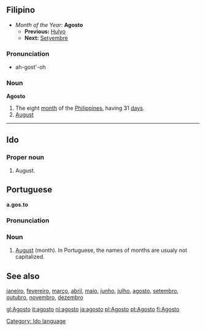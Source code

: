 ==Filipino==
*''Month of the Year:'' '''Agosto'''
**'''Previous:''' [[Hulyo]]
**'''Next:''' [[Setyembre]]

===Pronunciation===
*ah-gost'-oh

===Noun===
'''Agosto'''
#The eight [[month]] of the [[Philippines]], having 31 [[day]]s.
#[[August]]

----

==Ido==
===Proper noun===
# August.
[[Category: Ido language]]



==Portuguese==
'''a.gos.to'''

===Pronunciation===

===Noun===

#[[August]] (month). In Portuguese, the names of months are usualy not capitalized.

==See also==
[[janeiro]], [[fevereiro]], [[março]], [[abril]], [[maio]], [[junho]], [[julho]], [[agosto]], [[setembro]], [[outubro]], [[novembro]], [[dezembro]]

[[gl:Agosto]]
[[it:agosto]]
[[nl:agosto]]
[[ja:agosto]]
[[pl:Agosto]]
[[pt:Agosto]]
[[fi:Agosto]]